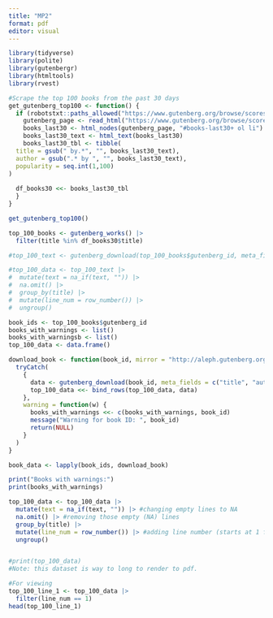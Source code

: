 ```yaml
---
title: "MP2"
format: pdf
editor: visual
---
```


```r
library(tidyverse)
library(polite)
library(gutenbergr)
library(htmltools)
library(rvest)
```


```r
#Scrape the top 100 books from the past 30 days
get_gutenberg_top100 <- function() {
  if (robotstxt::paths_allowed("https://www.gutenberg.org/browse/scores/top#books-last30") == "TRUE") {
    gutenberg_page <- read_html("https://www.gutenberg.org/browse/scores/top#books-last30")
    books_last30 <- html_nodes(gutenberg_page, "#books-last30+ ol li")
    books_last30_text <- html_text(books_last30)
    books_last30_tbl <- tibble(
  title = gsub(" by.*", "", books_last30_text),
  author = gsub(".* by ", "", books_last30_text),
  popularity = seq.int(1,100)
)
    
  df_books30 <<- books_last30_tbl
  }
}

get_gutenberg_top100()
```
```r
top_100_books <- gutenberg_works() |>
  filter(title %in% df_books30$title)

#top_100_text <- gutenberg_download(top_100_books$gutenberg_id, meta_fields = c("title", "author"))

#top_100_data <- top_100_text |>
#  mutate(text = na_if(text, "")) |>
#  na.omit() |>
#  group_by(title) |>
#  mutate(line_num = row_number()) |>
#  ungroup()
```

```r
book_ids <- top_100_books$gutenberg_id
books_with_warnings <- list()
books_with_warningsb <- list()
top_100_data <- data.frame()

download_book <- function(book_id, mirror = "http://aleph.gutenberg.org") {
  tryCatch(
    {
      data <- gutenberg_download(book_id, meta_fields = c("title", "author"), mirror = mirror)
      top_100_data <<- bind_rows(top_100_data, data)
    },
    warning = function(w) {
      books_with_warnings <<- c(books_with_warnings, book_id)
      message("Warning for book ID: ", book_id) 
      return(NULL)
    }
  )
}

book_data <- lapply(book_ids, download_book)

print("Books with warnings:")
print(books_with_warnings)

top_100_data <- top_100_data |>
  mutate(text = na_if(text, "")) |> #changing empty lines to NA
  na.omit() |> #removing those empty (NA) lines
  group_by(title) |>
  mutate(line_num = row_number()) |> #adding line number (starts at 1 for each book)
  ungroup()


#print(top_100_data)
#Note: this dataset is way to long to render to pdf. 

#For viewing
top_100_line_1 <- top_100_data |>
  filter(line_num == 1)
head(top_100_line_1)
```


